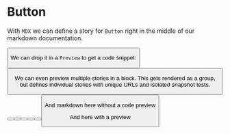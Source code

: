
<Meta title="Work|Docs/ButtonDocs (MDX)" component={Button} />

# Button

With `MDX` we can define a story for `Button` right in the middle of our markdown documentation.

<Story name="Just Story">
  <Button label="Standard Button" />
</Story>

We can drop it in a `Preview` to get a code snippet:

<Preview>
  <Story name="Wrapped In Preview">
    <Button label="Standard Button" />
  </Story>
</Preview>

We can even preview multiple stories in a block. This
gets rendered as a group, but defines individual stories
with unique URLs and isolated snapshot tests.

<Preview>
  <Story name="First">
    <Button label="Standard Button" />
  </Story>
  <Story name="Second">
    <Button label="Standard Button" />
  </Story>
  <Story name="Third">
    <Button label="Standard Button" />
  </Story>
  <Story name="Fourth">
    <Button label="Standard Button" />
  </Story>
  <Story name="Fifth">
    <Button label="Standard Button" />
  </Story>
  <Story name="Sixth">
    <Button label="Standard Button" />
  </Story>
</Preview>

And markdown here without a code preview

<Story id="atoms-checkbox--checkbox-states" />

And here with a preview

<Preview>
  <Story id="atoms-checkbox--checkbox-states" />
</Preview>
